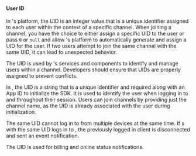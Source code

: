 #### User ID

<ProductWrapper notAllowed="signaling">

In <Vg k="COMPANY" />'s platform, the UID is an integer value that is a unique identifier assigned to each user within the context of a specific channel. When joining a channel, you have the choice to either assign a specific UID to the user or pass `0` or `null` and allow <Vg k="COMPANY" />'s platform to automatically generate and assign a UID for the user. If two users attempt to join the same channel with the same UID, it can lead to unexpected behavior.

The UID is used by <Vg k="COMPANY" />'s services and components to identify and manage users within a channel. Developers should ensure that UIDs are properly assigned to prevent conflicts.

</ProductWrapper>

<ProductWrapper product="signaling">

In <Vg k="MESS" />, the UID is a string that is a unique identifier and required along with an App ID to initialize the SDK. It is used to identify the user when logging in to <Vg k="MESS" /> and throughout their session. Users can join channels by providing just the channel name, as the UID is already associated with the user during initialization.

The same UID cannot log in to <Vg k="AGORA_BACKEND" /> from multiple devices at the same time. If <Vpl k="CLIENT" />s with the same UID logs in to <Vg k="AGORA_BACKEND" />, the <Vpl k="CLIENT" /> previously logged in client is disconnected and sent an event notification.

The UID is used for billing and online status notifications.

</ProductWrapper>

